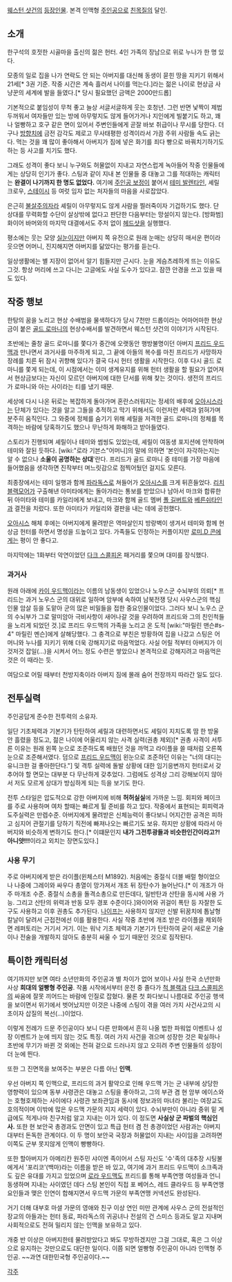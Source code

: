 [[웨스턴 샷건]]의 [[등장인물]]. 본격 인맥형 [[주인공]]으로 [[친목질]]의 달인.

== 소개 ==
한구석의 호젓한 시골마을 출신의 젊은 헌터. 4인 가족의 장남으로 위로 누나가 한 명 있다.

모종의 일로 집을 나가 연락도 안 되는 아버지를 대신해 동생이 묻힌 땅을 지키기 위해서 21세[* 3권 기준. 작중 시간은 계속 흘러서 나이를 먹는다.]라는 젊은 나이로 현상금 사냥꾼의 세계에 발을 들였다.[* 당시 필요했던 금액은 2000만드롭]

기본적으로 붙임성이 무척 좋고 늘상 서글서글하게 웃는 호청년. 그런 반면 낯짝이 제법 두꺼워서 여자들만 있는 방에 아무렇지도 않게 들어가거나 지인에게 빌붙기도 하고, 꽤나 얼빵하고 호구 같은 면이 있어서 주변인들에게 곧잘 바보 취급이나 무시를 당한다. 더구나 [[방향치]]에 금전 감각도 제로고 무사태평한 성격이라서 가끔 주위 사람들 속도 긁는다. 먹는 것을 꽤 많이 좋아해서 아버지가 짐에 넣은 화기를 죄다 빵으로 바꿔치기하기도 하는 등 사고를 치기도 했다.

그래도 성격이 좋다 보니 누구와도 허물없이 지내고 자연스럽게 녹아들어 작중 인물들에게는 상당히 인기가 좋다. 스팅과 같이 지내 본 인물들 중 대놓고 그를 적대하는 캐릭터는 '''완결이 나기까지 한 명도 없었다.''' 여기에 [[주인공 보정]]이 붙어서 [[테미 발렌타인]], 셰릴 크로우, [[스테이시]] 등 여럿 임자 없는 처자들의 마음을 사로잡았다.

은근히 [[불살]]주의자라 셰릴이 아무렇지도 않게 사람을 찔러죽이자 기겁하기도 했다. 단 상대를 무력화할 수단이 살상밖에 없다고 판단한 다음부터는 망설이지 않는다. [방화범] 화이어 바머와의 마지막 대결에서도 주저 없이 [[헤드샷]]을 실행했다.

평소에는 웃는 모양 [[실눈]]이지만 아버지 쪽 유전으로 원래 눈매는 상당히 매서운 편이라 웃으면 어머니, 진지해지면 아버지를 닮았다는 평가를 듣는다. 

일상생활에는 별 지장이 없어서 알기 힘들지만 근시다. 눈을 게슴츠레하게 뜨는 이유도 그것. 항상 머리에 쓰고 다니는 고글에도 사실 도수가 있다고. 잠깐 안경을 쓰고 있을 때도 있다.

== 작중 행보 ==
한탕의 꿈을 노리고 현상 수배범을 물색하다가 당시 7천만 드롭이라는 어마어마한 현상금이 붙은 [[골드 로마니]]의 현상수배서를 발견하면서 웨스턴 샷건의 이야기가 시작된다.

초반에는 줄창 골드 로마니를 쫓다가 중간에 오랫동안 행방불명이던 아버지 [[프리드 우드맥]]과 만나면서 과거사를 마주하게 되고, 그 끝에 아들의 복수를 마친 프리드가 사망하자 장례를 치른 뒤 잠시 귀향해 있다가 결국 다시 헌터 생활을 시작한다. 이후 다시 골드 로마니를 쫓게 되는데, 이 시점에서는 이미 생계유지를 위해 헌터 생활을 할 필요가 없어져서 현상금보다는 자신이 모르던 아버지에 대한 단서를 위해 찾는 것이다. 생전의 프리드가 로마니와 아는 사이라는 티를 냈기 때문.

세상에 다시 나온 뒤로는 복잡하게 돌아가며 혼란스러워지는 정세의 배후에 [[오아시스]]라는 단체가 있다는 것을 알고 그들을 추적하고 막기 위해서도 이런저런 세력과 얽혀가며 분주히 움직인다. 그 와중에 정체를 숨기기 위해 셰릴을 저격한 골드 로마니의 정체를 목격하는 바람에 당혹하기도 했으나 무난하게 화해하고 받아들였다.

스토리가 진행되며 셰릴이나 테미와 썸씽도 있었는데, 셰릴이 여동생 포지션에 안착하며 테미와 잘된 듯하다. [wiki:"로라 기븐스"어머니]의 말에 의하면 '본인이 자각하는지는 알 수 없으나 '''소울이 공명하는 상대''''란다. 프리드가 골드 로마니 중 테미를 가장 마음에 들어했음을 생각하면 진작부터 며느릿감으로 점찍어뒀던 걸지도 모른다.

최종장에서는 테미 일행과 함께 [[파라독스]]로 쳐들어가 [[오아시스]]를 크게 뒤흔들었다. [[리치 블랙모어]]가 구출해낸 아미타에게는 돌아가라는 통보를 받았으나 남아서 마크와 합류한 뒤 아미타와 테미를 카일리에게 보내고, 마크와 함께 골드 멤버 [[폴 길버트]]와 [[베른쉬타인]]과 결전을 치렀다. 또한 아미타가 카일리와 결판을 내는 데에 공헌했다.

[[오아시스]] 해체 후에는 아버지에게 물려받은 역마살인지 방랑벽이 생겨서 테미와 함께 현상금 헌터를 하면서 명성을 드높이고 있다. 가족들도 인정하는 커플이지만 [[로미.D 콘]]에게는 평이 안 좋다고.

마지막에는 1화부터 악연이었던 [[다크 스콜피온]] 패거리를 쫓으며 대미를 장식했다.

=== 과거사 ===
원래 아래에 [[카이 우드맥]]이라는 이름의 남동생이 있었으나 노우스군 수뇌부의 의뢰[* 프리드는 과거 노우스 군의 대위로 일하며 암부에 속하여 남북전쟁 당시 사우스군의 핵심 인물 암살 등을 도맡아 군의 많은 비밀들을 접한 중요인물이었다. 그러다 보니 노우스 군의 수뇌부가 그로 말미암아 극비사항이 새어나갈 것을 우려하여 프리드와 그의 친인척들을 노리게 되었던 것.]로 프리드 우드맥의 가족을 노리고 온 도적 [wiki:"마릴린 맨슨#s-4" 마릴린 멘슨]에게 살해당했다. 그 충격으로 부친은 방황하여 집을 나갔고 스팅은 어머니와 누나를 지키기 위해 더욱 강해지기로 마음먹었다. 사실 어릴 적부터 아버지가 이것저것 잡일(...)을 시켜서 어느 정도 수련은 쌓았으나 본격적으로 강해지려고 마음먹은 것은 이 때라는 듯.

여담으로 어릴 때부터 천방지축이라 아버지 짐에 몰래 숨어 전장까지 따라간 일도 있다.

== 전투실력 ==
주인공답게 준수한 전투력의 소유자.

일단 기초체력과 기본기가 탄탄하여 셰릴과 대련하면서도 셰릴이 지치도록 땀 한 방울 안 흘렸을 정도고, 젊은 나이에 어울리지 않는 사격 실력(권총 제외)[* 권총 사격이 서투른 이유는 원래 왼쪽 눈으로 조준하도록 배웠던 것을 까먹고 라이플을 쓸 때처럼 오른쪽 눈으로 조준해서였다. 덤으로 [[프리드 우드맥]]이 왼눈으로 조준하던 이유는 "너의 대디는 유니크한 걸 좋아한단다."] 및 격투 실력에 돌발 상황에 대한 임기응변까지 헌터로서 갖추어야 할 면모는 대부분 다 무난하게 갖추었다. 그럼에도 성격상 그리 강해보이지 않아서 저도 모르게 상대가 방심하게 되는 득을 보기도 한다.

전투 스타일은 압도적으로 강한 아버지에 비해 '''허허실실'''에 가까운 느낌. 회피와 페이크를 주로 사용하며 여차 할때는 빠르게 튈 준비를 하고 있다. 작중에서 표현되는 회피력과 도주실력은 만렙수준. 아버지에게 물려받은 신체능력이 좋다보니 어지간한 공격은 피하고 심지어 관절기를 당하기 직전에 빠져나오는 빠르기도 보유. 하지만 상황에 따라서 아버지와 비슷하게 변하기도 한다.[* 이떄문인지 '''내가 그전투광들과 비슷한인간이라고?! 아니얏!!!'''이라고 외치는 장면도있다.]

=== 사용 무기 ===
주로 아버지에게 받은 라이플(윈체스터 M1892). 처음에는 중절식 더블 배럴 형이었으나 나중에 그레이와 싸우다 총열이 망가져서 개조 뒤 장탄수가 늘어난다.[* 이 개조가 아주 마개조 수준. 중절식 소총을 돌격소총으로 만든데다, 일반탄과 산탄을 동시에 사용 가능. 그리고 산탄의 위력과 반동 모두 경포 수준이다.]와이어와 귀걸이 폭탄 등 자잘한 도구도 사용하고 이후 권총도 추가된다. [[나이프]]는 사용하지 않지만 신발 뒤꿈치에 톱날형 칼날이 달려서 근접전에선 이를 활용한다. 사실 작중 초반에 개조 받은 라이플을 제외하면 레퍼토리는 거기서 거기. 이는 워낙 기초 체력과 기본기가 탄탄하여 굳이 새로운 기술이나 전술을 개발하지 않아도 충분히 싸울 수 있기 때문인 것으로 짐작된다.

== 특이한 캐릭터성 ==
여기까지만 보면 여타 소년만화의 주인공과 별 차이가 없어 보이나 사실 한국 소년만화 사상 '''희대의 얼빵형 주인공'''. 작품 시작에서부터 운전 중 졸다가 [[척 블랙]]과 [[다크 스콜피온]]의 싸움에 잘못 끼어드는 바람에 인질로 잡혔다. 물론 첫 화다보니 나름대로 주인공 행색을 보이면서 위기에서 벗어났지만 이것은 나중에 스팅이 겪을 여러 가지 사건사고의 시초이자 삽질의 복선(…)이었다.

이렇게 전례가 드문 주인공이다 보니 다른 만화에서 흔히 나올 법한 파워업 이벤트나 성장 이벤트가 눈에 띄지 않는 것도 특징. 여러 가지 사건을 겪으며 성장한 것은 확실하나 초반에 무기가 바뀐 것 외에는 전혀 겉으로 드러나지 않고 오히려 주변 인물들의 성장이 더 눈에 띈다.

또한 그 진면목을 보여주는 부분은 다름 아닌 '''인맥'''.

우선 아버지 쪽 인맥으로, 프리드의 과거 활약으로 인해 우드맥 가는 군 내부에 상당한 영향력이 있으며 동부 사령관은 대놓고 스팅을 좋아하고, 그의 부관 겸 현 암부 에이스와는 호형호제하는 사이에다 사령관 보좌관임과 동시에 정보과의 마녀라 불리는 여장교도 호의적이며 이밖에 많은 우드맥 가문의 지지 세력이 있다. 수뇌부만이 아니라 중위 밑 계급에도 적게나마 친구처럼 알고 지내는 이가 있다. 이 정도면 '''사실상 군 파벌의 핵심인사.''' 또한 현 보안국 총경과도 안면이 있고 특급 헌터 겸 전 총경이었던 사람과는 아버지 대부터 돈독한 관계이다. 이 두 명이 보안국 국장과 허물없이 지내는 사이임을 고려하면 이쪽도 군부 못지않게 인맥이 빵빵하다. 

또한 할아버지가 아메리칸 원주민 샤이엔 족이어서 스팅 자신도 '수'족의 대추장 시팅불에게서 '포리코'(백마)라는 이름을 받은 바 있고, 여기에 과거 프리드 우드맥이 소크족과도 깊은 유대를 가지고 있었으며 [[로라 우드맥]]도 프리드를 통해 부족연맹 여성들과 언니동생하며 지내는 사이였던 데다 스팅 본인이 직접 포 베어스, 레드 클라우드 등 부족연맹 요인들과 맺은 인연이 합해지면서 우드맥 가문의 부족연맹 커넥션도 완성된다.

거기 더해 대부호 마셜 가문의 영애와 친구 이상 연인 미만 관계에 사우스 군의 전설적인 장교의 아들과는 헌터 동료, 파라독스의 귀공녀나 전설의 건 스미스 등과도 알고 지내며 사회적으로도 전혀 밀리지 않는 인맥을 보유하고 있다.

개중 반 이상은 아버지한테 물려받았다고 봐도 무방하겠지만 그걸 그대로, 혹은 그 이상으로 유지하는 것만으로도 대단한 일이다. 이쯤 되면 얼빵형 주인공이 아니라 인맥형 주인공. ~~과연 대한민국형 주인공이다.~~


[[각주]]
